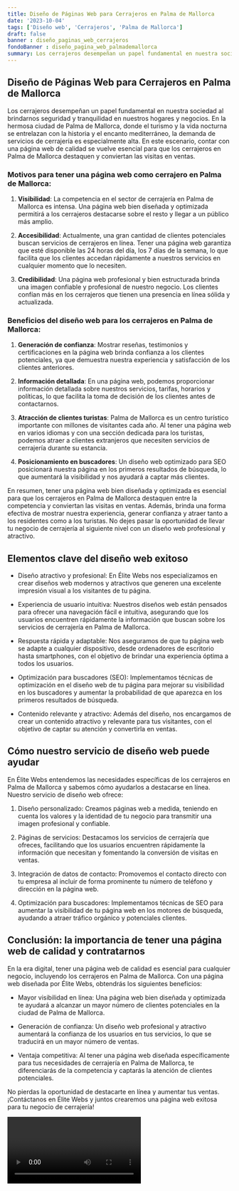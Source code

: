 ```yaml
---
title: Diseño de Páginas Web para Cerrajeros en Palma de Mallorca
date: '2023-10-04'
tags: ['Diseño web', 'Cerrajeros', 'Palma de Mallorca']
draft: false
banner : diseño_paginas_web_cerrajeros
fondoBanner : diseño_pagina_web_palmademallorca
summary: Los cerrajeros desempeñan un papel fundamental en nuestra sociedad al brindarnos seguridad y tranquilidad en nuestros hogares y negocios. En la hermosa ciudad de Palma de Mallorca, donde el turismo y la vida nocturna se entrelazan con la historia y el encanto mediterráneo, la demanda de servicios de cerrajería es especialmente alta. En este escenario, contar con una página web de calidad se vuelve esencial para que los cerrajeros en Palma de Mallorca destaquen y conviertan las visitas en ventas.
---
```


## Diseño de Páginas Web para Cerrajeros en Palma de Mallorca

Los cerrajeros desempeñan un papel fundamental en nuestra sociedad al brindarnos seguridad y tranquilidad en nuestros hogares y negocios. En la hermosa ciudad de Palma de Mallorca, donde el turismo y la vida nocturna se entrelazan con la historia y el encanto mediterráneo, la demanda de servicios de cerrajería es especialmente alta. En este escenario, contar con una página web de calidad se vuelve esencial para que los cerrajeros en Palma de Mallorca destaquen y conviertan las visitas en ventas.

### Motivos para tener una página web como cerrajero en Palma de Mallorca:

1. **Visibilidad**: La competencia en el sector de cerrajería en Palma de Mallorca es intensa. Una página web bien diseñada y optimizada permitirá a los cerrajeros destacarse sobre el resto y llegar a un público más amplio.

2. **Accesibilidad**: Actualmente, una gran cantidad de clientes potenciales buscan servicios de cerrajeros en línea. Tener una página web garantiza que esté disponible las 24 horas del día, los 7 días de la semana, lo que facilita que los clientes accedan rápidamente a nuestros servicios en cualquier momento que lo necesiten.

3. **Credibilidad**: Una página web profesional y bien estructurada brinda una imagen confiable y profesional de nuestro negocio. Los clientes confían más en los cerrajeros que tienen una presencia en línea sólida y actualizada.

### Beneficios del diseño web para los cerrajeros en Palma de Mallorca:

1. **Generación de confianza**: Mostrar reseñas, testimonios y certificaciones en la página web brinda confianza a los clientes potenciales, ya que demuestra nuestra experiencia y satisfacción de los clientes anteriores.

2. **Información detallada**: En una página web, podemos proporcionar información detallada sobre nuestros servicios, tarifas, horarios y políticas, lo que facilita la toma de decisión de los clientes antes de contactarnos.

3. **Atracción de clientes turistas**: Palma de Mallorca es un centro turístico importante con millones de visitantes cada año. Al tener una página web en varios idiomas y con una sección dedicada para los turistas, podemos atraer a clientes extranjeros que necesiten servicios de cerrajería durante su estancia.

4. **Posicionamiento en buscadores**: Un diseño web optimizado para SEO posicionará nuestra página en los primeros resultados de búsqueda, lo que aumentará la visibilidad y nos ayudará a captar más clientes.

En resumen, tener una página web bien diseñada y optimizada es esencial para que los cerrajeros en Palma de Mallorca destaquen entre la competencia y conviertan las visitas en ventas. Además, brinda una forma efectiva de mostrar nuestra experiencia, generar confianza y atraer tanto a los residentes como a los turistas. No dejes pasar la oportunidad de llevar tu negocio de cerrajería al siguiente nivel con un diseño web profesional y atractivo.

<GifSeo />

<Cta />

## Elementos clave del diseño web exitoso

- Diseño atractivo y profesional: En Élite Webs nos especializamos en crear diseños web modernos y atractivos que generen una excelente impresión visual a los visitantes de tu página.

- Experiencia de usuario intuitiva: Nuestros diseños web están pensados para ofrecer una navegación fácil e intuitiva, asegurando que los usuarios encuentren rápidamente la información que buscan sobre los servicios de cerrajería en Palma de Mallorca.

- Respuesta rápida y adaptable: Nos aseguramos de que tu página web se adapte a cualquier dispositivo, desde ordenadores de escritorio hasta smartphones, con el objetivo de brindar una experiencia óptima a todos los usuarios.

- Optimización para buscadores (SEO): Implementamos técnicas de optimización en el diseño web de tu página para mejorar su visibilidad en los buscadores y aumentar la probabilidad de que aparezca en los primeros resultados de búsqueda.

- Contenido relevante y atractivo: Además del diseño, nos encargamos de crear un contenido atractivo y relevante para tus visitantes, con el objetivo de captar su atención y convertirla en ventas.

## Cómo nuestro servicio de diseño web puede ayudar

En Élite Webs entendemos las necesidades específicas de los cerrajeros en Palma de Mallorca y sabemos cómo ayudarlos a destacarse en línea. Nuestro servicio de diseño web ofrece:

1. Diseño personalizado: Creamos páginas web a medida, teniendo en cuenta los valores y la identidad de tu negocio para transmitir una imagen profesional y confiable.

2. Páginas de servicios: Destacamos los servicios de cerrajería que ofreces, facilitando que los usuarios encuentren rápidamente la información que necesitan y fomentando la conversión de visitas en ventas.

3. Integración de datos de contacto: Promovemos el contacto directo con tu empresa al incluir de forma prominente tu número de teléfono y dirección en la página web.

4. Optimización para buscadores: Implementamos técnicas de SEO para aumentar la visibilidad de tu página web en los motores de búsqueda, ayudando a atraer tráfico orgánico y potenciales clientes.

## Conclusión: la importancia de tener una página web de calidad y contratarnos

En la era digital, tener una página web de calidad es esencial para cualquier negocio, incluyendo los cerrajeros en Palma de Mallorca. Con una página web diseñada por Élite Webs, obtendrás los siguientes beneficios:

- Mayor visibilidad en línea: Una página web bien diseñada y optimizada te ayudará a alcanzar un mayor número de clientes potenciales en la ciudad de Palma de Mallorca.

- Generación de confianza: Un diseño web profesional y atractivo aumentará la confianza de los usuarios en tus servicios, lo que se traducirá en un mayor número de ventas.

- Ventaja competitiva: Al tener una página web diseñada específicamente para tus necesidades de cerrajería en Palma de Mallorca, te diferenciarás de la competencia y captarás la atención de clientes potenciales.

No pierdas la oportunidad de destacarte en línea y aumentar tus ventas. ¡Contáctanos en Élite Webs y juntos crearemos una página web exitosa para tu negocio de cerrajería!

<Video />

<CtaBot job='Cerrajeros' city='Palma de Mallorca'/>

<Gmaps query='Palma de Mallorca+españa+maps' />